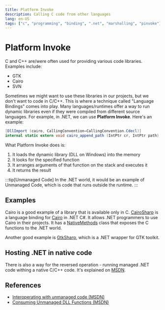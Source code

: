 ```yaml
---
title: Platform Invoke
description: Calling C code from other languages
lang: en-US
tags: ["c", "programming", "binding", ".net", "marshalling", "pinvoke"]
---
```



# Platform Invoke

C and C++ are/were often used for providing various code libraries. Examples include:

- GTK
- Cairo
- SVN

Sometimes we might want to use these libraries in our projects, but we don't
want to code in C/C++. This is where a technique called "Language Bindings"
comes into play. Many languages/runtimes offer a way to run dynamic libraries
even if they were compiled from different source languages. For example, in
.NET, we can use **Platform Invoke**. Here's an example:

```csharp
[DllImport (cairo, CallingConvention=CallingConvention.Cdecl)]
internal static extern void cairo_append_path (IntPtr cr, IntPtr path);
```

What Platform Invoke does is:

1. It loads the dynamic library (DLL on Windows) into the memory
2. It looks for the specified function
3. It arranges arguments of that function on the stack and executes it
4. It returns the result

:::tip[Unmanaged Code]
In the .NET world, it would be an example of Unmanaged Code, which is code
that runs outside the runtime.
:::

## Examples

Cairo is a good example of a library that is available only in C.
[CairoSharp](https://github.com/zwcloud/CairoSharp) is a language binding for
[Cairo](https://www.cairographics.org/bindings/) in .NET C#. It allows .NET
programmers to use Cairo in their projects. It has a
[NativeMethods](https://github.com/zwcloud/CairoSharp/blob/HEAD/source/CairoSharp/NativeMethods.cs)
class that exposes the C functions to the .NET world.

Another good example is [GtkSharp](https://github.com/GtkSharp/GtkSharp), which
is a .NET wrapper for GTK toolkit.

## Hosting .NET in native code

There is also a way for the reversed operation - running managed .NET code
withing a native C/C++ code. It's explained on
[MSDN](https://docs.microsoft.com/en-us/dotnet/core/tutorials/netcore-hosting).

## References

- [Interoperating with unmanaged code
(MSDN)](https://docs.microsoft.com/en-us/dotnet/framework/interop/)
- [Consuming Unmanaged DLL Functions
  (MSDN)](https://docs.microsoft.com/en-us/dotnet/framework/interop/consuming-unmanaged-dll-functions)